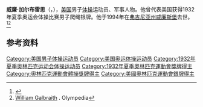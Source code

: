 {{NoteTA|G1=Sports}}
'''威廉·加尔布雷思'''（{{lang-en|William Galbraith}}，{{bd|1906年|9月15日|1994年|8月9日}}），[[美国|美国]]男子[[体操|体操]]运动员、军事人物。他曾代表美国获得1932年夏季奥运会体操比赛男子爬绳银牌。他于1994年在[[弗吉尼亚州|弗吉尼亚州]][[威廉斯堡_(弗吉尼亚州)|威廉斯堡]]去世。<ref>{{Cite web|title=William GALBRAITH|url=https://www.olympic.org/william-galbraith-1|accessdate=2021-03-28|work=International Olympic Committee|archive-date=2019-06-07|archive-url=https://web.archive.org/web/20190607200950/https://www.olympic.org/william-galbraith-1|dead-url=no}}</ref><ref>[https://www.olympedia.org/athletes/31322 William Galbraith] {{Wayback|url=https://www.olympedia.org/athletes/31322 |date=20210630024215 }}. Olympedia</ref>

== 参考资料 ==
{{reflist}}

{{Authority control}}
{{DEFAULTSORT:Galbraith, William}}
[[Category:美国男子体操运动员|Category:美国男子体操运动员]]
[[Category:美国奥运体操运动员|Category:美国奥运体操运动员]]
[[Category:1932年夏季奥林匹克运动会体操运动员|Category:1932年夏季奥林匹克运动会体操运动员]]
[[Category:1932年夏季奧林匹克運動會獎牌得主|Category:1932年夏季奧林匹克運動會獎牌得主]]
[[Category:奧林匹克運動會體操獎牌得主|Category:奧林匹克運動會體操獎牌得主]]
[[Category:美國奧林匹克運動會銀牌得主|Category:美國奧林匹克運動會銀牌得主]]